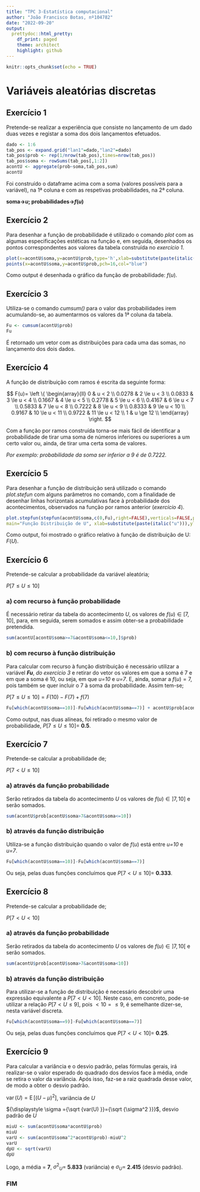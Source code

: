 ---
title: "TPC 3-Estatística computacional"
author: "João Francisco Botas, nº104782"
date: "2022-09-20"
output:
  prettydoc::html_pretty:
    df_print: paged
    theme: architect
    highlight: github
---

```{r setup, include=FALSE}
knitr::opts_chunk$set(echo = TRUE)
```

# Variáveis aleatórias discretas

## Exercício 1

Pretende-se realizar a experiência que consiste no lançamento de um dado duas vezes e registar a soma dos dois lançamentos efetuados.

```{r}
dado <- 1:6
tab_pos <- expand.grid("lan1"=dado,"lan2"=dado)
tab_pos$prob <- rep(1/nrow(tab_pos),times=nrow(tab_pos))
tab_pos$soma <- rowSums(tab_pos[,1:2])
acontU <- aggregate(prob~soma,tab_pos,sum)
acontU
```

Foi construído o dataframe acima com a soma (valores possíveis para a variável), na 1ª coluna e com as respetivas probabilidades, na 2ª coluna. 
  
  **soma->$u$; probabilidades->$f(u)$**

## Exercício 2

Para desenhar a função de probabilidade é utilizado o comando *plot* com as algumas especificações estéticas na função e, em seguida, desenhados os pontos correspondentes aos valores da tabela construída no *exercício 1*.

```{r}
plot(x=acontU$soma,y=acontU$prob,type='h',xlab=substitute(paste(italic('u'))),ylab=substitute(paste(italic('f(u)'))),main="Função de probabilidade de U",ylim=c(0,0.18),col="grey")
points(x=acontU$soma,y=acontU$prob,pch=16,col="blue")
```

Como output é desenhada o gráfico da função de probabilidade: $f(u)$.

## Exercício 3

Utiliza-se o comando *cumsum()* para o valor das probabilidades irem acumulando-se, ao aumentarmos os valores da 1ª coluna da tabela.

```{r}
Fu <- cumsum(acontU$prob)
Fu
```

É retornado um vetor com as distribuições para cada uma das somas, no lançamento dos dois dados.

## Exercício 4

A função de distribuição com ramos é escrita da seguinte forma:

 $$ F(u)=   \left \{
            \begin{array}{ll}
                  0 & u < 2 \\
                  0.0278 & 2 \le u < 3 \\
                  0.0833 & 3 \le u < 4 \\
                  0.1667 & 4 \le u < 5 \\
                  0.2778 & 5 \le u < 6 \\
                  0.4167 & 6 \le u < 7 \\
                  0.5833 & 7 \le u < 8 \\
                  0.7222 & 8 \le u < 9 \\
                  0.8333 & 9 \le u < 10 \\
                  0.9167 & 10 \le u < 11 \\
                  0.9722 & 11 \le u < 12 \\
                  1 & u \ge 12 \\
\end{array} 
\right. $$


Com a função por ramos construída torna-se mais fácil de identificar a probabilidade de tirar uma soma de números inferiores ou superiores a um certo valor ou, ainda, de tirar uma certa soma de valores.

  *Por exemplo: probabilidade da soma ser inferior a 9 é de 0.7222.*

## Exercício 5

Para desenhar a função de distribuição será utilizado o comando *plot.stefun* com alguns parâmetros no comando, com a finalidade de desenhar linhas horizontais acumulativas face à probabilidade dos acontecimentos, observados na função por ramos anterior (*exercício 4*).

```{r}
plot.stepfun(stepfun(acontU$soma,c(0,Fu),right=FALSE),verticals=FALSE,pch = 16,             
main="Função Distribuição de U", xlab=substitute(paste(italic("u"))),ylab=substitute(paste(italic("F(u)"))),col.points="blue")
```

Como output, foi mostrado o gráfico relativo à função de distribuição de U: $F(U)$.

## Exercício 6

Pretende-se calcular a probabilidade da variável aleatória;
  
  $P[7\le U \le 10]$

### a) com recurso à função probabilidade

É necessário retirar da tabela do acontecimento *U*, os valores de $f(u)∈ [7,10]$, para, em seguida, serem somados e assim obter-se a probabilidade pretendida.

```{r}
sum(acontU[acontU$soma>=7&acontU$soma<=10,]$prob)
```

### b) com recurso à função distribuição

Para calcular com recurso à função distribuição é necessário utilizar a variável **$Fu$**, *do exercício 3* e retirar do vetor os valores em que a soma é 7 e em que a soma é 10, ou seja, em que *u=10* e *u=7*. E, ainda, somar a $f(u)=7$, pois também se quer incluir o 7 à soma da probabilidade. Assim tem-se; 
  
  $P[7\le U \le 10]=F(10)-F(7)+f(7)$ 

```{r}
Fu[which(acontU$soma==10)]-Fu[which(acontU$soma==7)] + acontU$prob[acontU$soma==7]
```

Como output, nas duas alíneas, foi retirado o mesmo valor de probabilidade, $P[7\le U \le 10]$= **0.5**. 

## Exercício 7

Pretende-se calcular a probabilidade de;
  
  $P[7 < U \le 10]$

### a) através da função probabilidade

Serão retirados da tabela do acontecimento *U* os valores de $f(u)∈ ]7,10]$ e serão somados.

```{r}
sum(acontU$prob[acontU$soma>7&acontU$soma<=10])
```

### b) através da função distribuição

Utiliza-se a função distribuição quando o valor de $f(u)$ está entre *u=10* e *u=7*.

```{r}
Fu[which(acontU$soma==10)]-Fu[which(acontU$soma==7)]
```

Ou seja, pelas duas funções concluímos que $P[7 < U \le 10]$= **0.333**.

## Exercício 8

Pretende-se calcular a probabilidade de;
  
  $P[7 < U < 10]$

### a) através da função probabilidade

Serão retirados da tabela do acontecimento *U* os valores de $f(u)∈ ]7,10[$ e serão somados.

```{r}
sum(acontU$prob[acontU$soma>7&acontU$soma<10])
```

### b) através da função distribuição

Para utilizar-se a função de distribuição é necessário descobrir uma expressão equivalente a $P[7 < U < 10]$. Neste caso, em concreto, pode-se utilizar a relação $P[7 < U \le 9]$, pois $<10 =\le9$, é semelhante dizer-se, nesta variável discreta.

```{r}
Fu[which(acontU$soma==9)]-Fu[which(acontU$soma==7)]
```

Ou seja, pelas duas funções concluímos que $P[7 < U < 10]$= **0.25**.

## Exercício 9

Para calcular a variância e o desvio padrão, pelas fórmulas gerais, irá realizar-se o valor esperado do quadrado dos desvios face à média, onde se retira o valor da variância. Após isso, faz-se a raiz quadrada desse valor, de modo a obter o desvio padrão.
  
  $\operatorname {var}(U)=\operatorname {E}[(U-\mu )^{2}]$, variância de $U$
  
  ${\displaystyle \sigma ={\sqrt {var(U) }}={\sqrt {\sigma^2 }}}$, desvio padrão de $U$
  
```{r}
miuU <- sum(acontU$soma*acontU$prob)
miuU
varU <- sum(acontU$soma^2*acontU$prob)-miuU^2
varU
dpU <- sqrt(varU)
dpU
```

Logo, a média = **7**, ${\sigma^2}_{U}=$ **5.833** (variância) e ${\sigma}_{U}=$ **2.415** (desvio padrão).



### FIM



